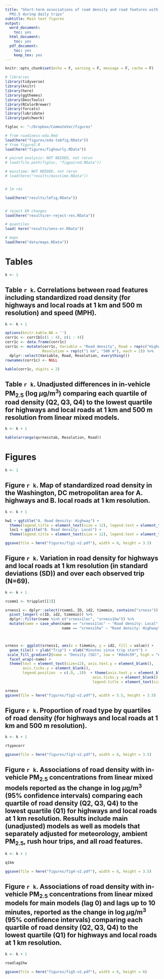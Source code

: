 ```yaml
---
title: "Short-term associations of road density and road features with in-vehicle
  PM2.5 during daily trips"
subtitle: Main text figures
output:
  word_document:
    toc: yes
  html_document:
    toc: yes
  pdf_document:
    toc: yes
    keep_tex: yes
---
```


```r
knitr::opts_chunk$set(echo = F, warning = F, message = F, cache = F)
```

```r
# libraries
library(tidyverse)
library(knitr)
library(here)
library(ggthemes)
library(DescTools)
library(RColorBrewer)
library(forcats)
library(lubridate)
library(patchwork)

figloc <- "~/Dropbox/CommuteVar/figures"

# from roadiness-eda.Rmd
load(here("figures/eda-tabfig.RData"))
# from figure2.R
load(here("figures/fighourly.RData"))

# paired analysis: NOT NEEDED, not rerun
# load(file.path(figloc, "figpaired.RData"))

# masstime: NOT NEEDED, not rerun
# load(here("results/masstime.RData"))


# lm res

load(here("results/lmfig.RData"))


# reject ER changes
load(here("results/er-reject-res.RData"))

# quantiles
load( here("results/sens-er.RData"))

# maps
load(here("data/maps.RData"))
```




# Tables

```r
k <- 1

```



## Table `r k`. Correlations between road features including standardized road density (for highways and local roads at 1 km and 500 m resolution) and speed (MPH).

```r
k <- k + 1
```

```r
options(knitr.kable.NA = '')
corr1c <- corr1b[c(1 : 4), c(1 : 4)]
corr1c <- data.frame(corr1c)
corr1c <- mutate(corr1c, Variable = "Road density", Road = rep(c("Highway", "Local"), 2),
                 Resolution = rep(c("1 km", "500 m"), each = 2)) %>% 
  dplyr::select(Variable, Road, Resolution, everything())
rownames(corr1c) <- NULL

kable(corr1c, digits = 2)
```

## Table `r k`. Unadjusted differences in in-vehicle PM$_{2.5}$ (log $\mu$g/m$^3$) comparing each quartile of road density (Q2, Q3, Q4) to the lowest quartile for highways and local roads at 1 km and 500 m resolution from linear mixed models.

```r
k <- k + 1
```

```r
kable(arrange(qsrnesstab, Resolution, Road))

```


# Figures
```r
k <- 1

```


## Figure `r k`. Map of standardized road density in the Washington, DC metropolitan area for A. highways and B. local roads at 1 km resolution.

```r
k <- k + 1
```


```r
hw1 + ggtitle("A. Road density: Highway") +
  theme(legend.title = element_text(size = 12), legend.text = element_text(size = 12), title = element_text(size = 10)) +
  loc1 + ggtitle("B. Road density: Local") +
  theme(legend.title = element_text(size = 12), legend.text = element_text(size = 12), title = element_text(size = 10))

ggsave(file = here("figures/fig1-v2.pdf"), width = 8, height = 3.5)

```

## Figure `r k`. Variation in road density for highways and local roads at 1 km resolution (in standard deviations (SD)) and over each observed trip (N=69).  

```r
k <- k + 1
```


```r
rcomm1 <- tripplot[[2]]
```

```r
srness1 <- dplyr::select(rcomm1, ID, id2, timemin, contains("srness")) %>%
  pivot_longer(-c(ID, id2, timemin)) %>%
  dplyr::filter(name %in% c("srness1loc", "srness1hw")) %>%
  mutate(name = case_when(name == "srness1loc" ~ "Road density: Local",
                          name == "srness1hw" ~ "Road density: Highway")) 



srness <- ggplot(srness1, aes(x = timemin, y = id2, fill = value)) +
  geom_tile() + ylab("Trip") + xlab("Minutes since trip start") +
 scale_fill_gradient2(name = "Density (SD)", low = "#dedc59", high = "#5c3a85", mid = "white") +
  facet_wrap(~name) +
  theme(text = element_text(size=12), axis.text.y = element_blank(),
        axis.ticks.y = element_blank(),
        legend.position  = c(.9, .3))  + theme(axis.text.y = element_blank(),
                                        axis.ticks.y = element_blank(),
                                        legend.title = element_text(size = 10))

srness
ggsave(file = here("figures/fig2-v2.pdf"), width = 5.5, height = 3.5)

```



## Figure `r k`. Proportion of road type by quartiles of road density (for highways and local roads at 1 km and 500 m resolution).

```r
k <- k + 1
```


```r
rtypecorr 

ggsave(file = here("figures/fig3-v2.pdf"), width = 6, height = 3.5)
```


## Figure `r k`. Associations of road density with in-vehicle PM$_{2.5}$ concentrations from linear mixed models reported as the change in log $\mu$g/m$^3$ (95% confidence intervals) comparing each quartile of road density (Q2, Q3, Q4) to the lowest quartile (Q1) for highways and local roads at 1 km resolution. Results include main (unadjusted) models as well as models that separately adjusted for meteorology, ambient PM$_{2.5}$, rush hour trips, and all road features.

```r
k <- k + 1

```


```r
q1km

ggsave(file = here("figures/fig4-v2.pdf"), width = 6, height = 3.5)

```


## Figure `r k`. Associations of road density with in-vehicle PM$_{2.5}$ concentrations from linear mixed models for main models (lag 0) and lags up to 10 minutes, reported as the change in log $\mu$g/m$^3$ (95% confidence intervals) comparing each quartile of road density (Q2, Q3, Q4) to the lowest quartile (Q1) for highways and local roads at 1 km resolution.


```r
k <- k + 1
```


```r
roadlag1hw 

ggsave(file = here("figures/fig5-v2.pdf"), width = 6, height = 6)

```


